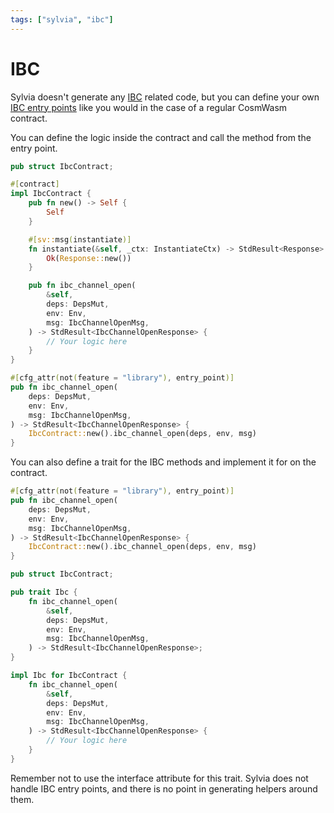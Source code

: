 ```yaml
---
tags: ["sylvia", "ibc"]
---
```



# IBC

Sylvia doesn't generate any [IBC](../../ibc) related code, but you can define
your own [IBC entry points](../../ibc/diy-protocol#Entrypoints) like you would
in the case of a regular CosmWasm contract.

You can define the logic inside the contract and call the method from the entry
point.

```rust {14-21, 32, 30}
pub struct IbcContract;

#[contract]
impl IbcContract {
    pub fn new() -> Self {
        Self
    }

    #[sv::msg(instantiate)]
    fn instantiate(&self, _ctx: InstantiateCtx) -> StdResult<Response> {
        Ok(Response::new())
    }

    pub fn ibc_channel_open(
        &self,
        deps: DepsMut,
        env: Env,
        msg: IbcChannelOpenMsg,
    ) -> StdResult<IbcChannelOpenResponse> {
        // Your logic here
    }
}

#[cfg_attr(not(feature = "library"), entry_point)]
pub fn ibc_channel_open(
    deps: DepsMut,
    env: Env,
    msg: IbcChannelOpenMsg,
) -> StdResult<IbcChannelOpenResponse> {
    IbcContract::new().ibc_channel_open(deps, env, msg)
}
```

You can also define a trait for the IBC methods and implement it for on the
contract.

```rust {7, 10, 12-13, 21-22}
#[cfg_attr(not(feature = "library"), entry_point)]
pub fn ibc_channel_open(
    deps: DepsMut,
    env: Env,
    msg: IbcChannelOpenMsg,
) -> StdResult<IbcChannelOpenResponse> {
    IbcContract::new().ibc_channel_open(deps, env, msg)
}

pub struct IbcContract;

pub trait Ibc {
    fn ibc_channel_open(
        &self,
        deps: DepsMut,
        env: Env,
        msg: IbcChannelOpenMsg,
    ) -> StdResult<IbcChannelOpenResponse>;
}

impl Ibc for IbcContract {
    fn ibc_channel_open(
        &self,
        deps: DepsMut,
        env: Env,
        msg: IbcChannelOpenMsg,
    ) -> StdResult<IbcChannelOpenResponse> {
        // Your logic here
    }
}
```

Remember not to use the interface attribute for this trait. Sylvia does not
handle IBC entry points, and there is no point in generating helpers around
them.
